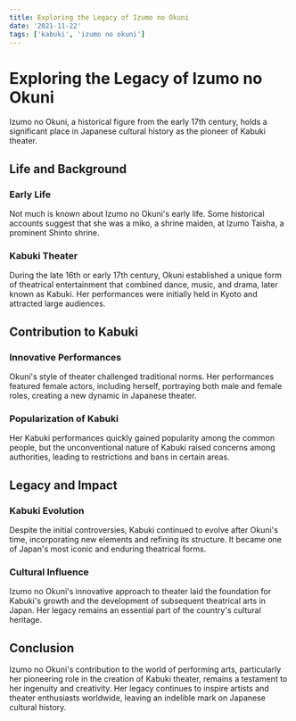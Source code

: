 ```yaml
---
title: Exploring the Legacy of Izumo no Okuni
date: '2021-11-22'
tags: ['kabuki', 'izumo no okuni']
---
```


# Exploring the Legacy of Izumo no Okuni

Izumo no Okuni, a historical figure from the early 17th century, holds a significant place in Japanese cultural history as the pioneer of Kabuki theater.

## Life and Background

### Early Life

Not much is known about Izumo no Okuni's early life. Some historical accounts suggest that she was a miko, a shrine maiden, at Izumo Taisha, a prominent Shinto shrine.

### Kabuki Theater

During the late 16th or early 17th century, Okuni established a unique form of theatrical entertainment that combined dance, music, and drama, later known as Kabuki. Her performances were initially held in Kyoto and attracted large audiences.

## Contribution to Kabuki

### Innovative Performances

Okuni's style of theater challenged traditional norms. Her performances featured female actors, including herself, portraying both male and female roles, creating a new dynamic in Japanese theater.

### Popularization of Kabuki

Her Kabuki performances quickly gained popularity among the common people, but the unconventional nature of Kabuki raised concerns among authorities, leading to restrictions and bans in certain areas.

## Legacy and Impact

### Kabuki Evolution

Despite the initial controversies, Kabuki continued to evolve after Okuni's time, incorporating new elements and refining its structure. It became one of Japan's most iconic and enduring theatrical forms.

### Cultural Influence

Izumo no Okuni's innovative approach to theater laid the foundation for Kabuki's growth and the development of subsequent theatrical arts in Japan. Her legacy remains an essential part of the country's cultural heritage.

## Conclusion

Izumo no Okuni's contribution to the world of performing arts, particularly her pioneering role in the creation of Kabuki theater, remains a testament to her ingenuity and creativity. Her legacy continues to inspire artists and theater enthusiasts worldwide, leaving an indelible mark on Japanese cultural history.
